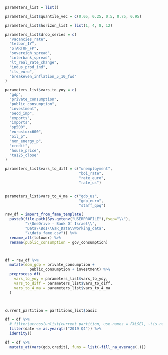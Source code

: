 

```r

parameters_list = list()

parameters_list$quantile_vec = c(0.05, 0.25, 0.5, 0.75, 0.95)

parameters_list$horizon_list = list(1, 4, 8, 12)

parameters_list$drop_series = c(
  "vacancies_rate",
  "telbor_1Y",
  "STARTUP_FP",
  "sovereigh_spread",
  "interbank_spread",
  "lt_real_rate_change",
  "indus_prod_ind",
  "ils_euro",
  "breakeven_inflation_5_10_fwd"
)

parameters_list$vars_to_yoy = c(
  "gdp",
  "private_consumption",
  "public_consumption",
  "investment",
  "oecd_imp",
  "exports",
  "imports",
  "sp500",
  "eurostoxx600",
  "oil_p",
  "non_energy_p",
  "credit",
  "house_price",
  "ta125_close"
)

parameters_list$vars_to_diff = c("unemployment",
                                 "boi_rate",
                                 "rate_euro",
                                 "rate_us")


parameters_list$vars_to_4_ma = c("gdp_us",
                                 "gdp_euro",
                                 "staff_qoq")


```


```r


raw_df = import_from_fame_template(
  paste0(file.path(Sys.getenv("USERPROFILE"),fsep="\\"),
         "\\OneDrive - Bank Of Israel\\",
         "Data\\BoI\\GaR_Data\\Working_data",
         "\\data_fame.csv")) %>% 
  rename_all(tolower) %>% 
  rename(public_consumption = gov_consumption)




```


```r

df = raw_df %>%
  mutate(dom_gdp = private_consumption +
           public_consumption + investment) %>%
  preprocess_df(
    vars_to_yoy = parameters_list$vars_to_yoy,
    vars_to_diff = parameters_list$vars_to_diff,
    vars_to_4_ma = parameters_list$vars_to_4_ma
  )




```


```r

current_partition = partitions_list$basic


```


```r

df = df %>% 
  # filter(across(unlist(current_partition, use.names = FALSE), ~!is.na(.))) %>% 
  filter(date <= as.yearqtr("2019 Q4")) %>%
  identity()


```


```r

df = df %>% 
  mutate_at(vars(gdp,credit),.funs = list(~fill_na_average(.)))

```

